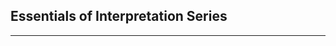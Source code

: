 <div class="series">

## Essentials of Interpretation Series

<ul>
  <PostAndDate
    date="2023-08-28"
    title="A Compiler Crash Course"
    url="/series/essentials-of-interpretation/a-compiler-crash-course"
  />
  <PostAndDate
    date="2023-09-04"
    title="The Programming Language & Self-Evaluating Expressions"
    url="/series/essentials-of-interpretation/the-programming-language-and-self-evaluating-expressions"
  />
</ul>

---

</div>
